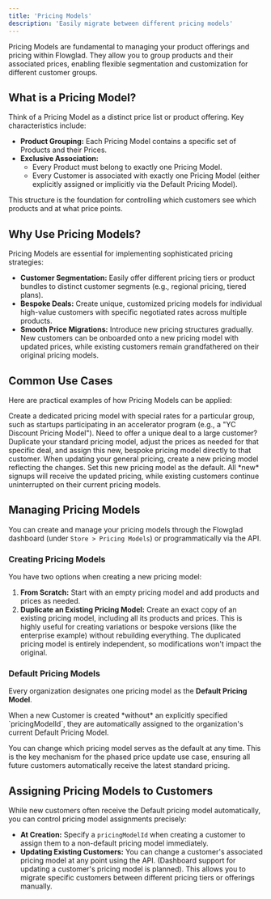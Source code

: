 ```yaml
---
title: 'Pricing Models'
description: 'Easily migrate between different pricing models'
---
```


Pricing Models are fundamental to managing your product offerings and pricing within Flowglad. They allow you to group products and their associated prices, enabling flexible segmentation and customization for different customer groups.

## What is a Pricing Model?

Think of a Pricing Model as a distinct price list or product offering. Key characteristics include:

*   **Product Grouping:** Each Pricing Model contains a specific set of Products and their Prices.
*   **Exclusive Association:**
    *   Every Product must belong to exactly one Pricing Model.
    *   Every Customer is associated with exactly one Pricing Model (either explicitly assigned or implicitly via the Default Pricing Model).

This structure is the foundation for controlling which customers see which products and at what price points.

## Why Use Pricing Models?

Pricing Models are essential for implementing sophisticated pricing strategies:

*   **Customer Segmentation:** Easily offer different pricing tiers or product bundles to distinct customer segments (e.g., regional pricing, tiered plans).
*   **Bespoke Deals:** Create unique, customized pricing models for individual high-value customers with specific negotiated rates across multiple products.
*   **Smooth Price Migrations:** Introduce new pricing structures gradually. New customers can be onboarded onto a new pricing model with updated prices, while existing customers remain grandfathered on their original pricing models.

## Common Use Cases

Here are practical examples of how Pricing Models can be applied:

<CardGroup cols={2}>
  <Card title="Cohort-Specific Offers">
    Create a dedicated pricing model with special rates for a particular group, such as startups participating in an accelerator program (e.g., a "YC Discount Pricing Model").
  </Card>
  <Card title="Custom Enterprise Pricing">
    Need to offer a unique deal to a large customer? Duplicate your standard pricing model, adjust the prices as needed for that specific deal, and assign this new, bespoke pricing model directly to that customer.
  </Card>
  <Card title="Phased Price Updates">
    When updating your general pricing, create a new pricing model reflecting the changes. Set this new pricing model as the default. All *new* signups will receive the updated pricing, while existing customers continue uninterrupted on their current pricing models.
  </Card>
</CardGroup>

## Managing Pricing Models

You can create and manage your pricing models through the Flowglad dashboard (under `Store > Pricing Models`) or programmatically via the API.

### Creating Pricing Models

You have two options when creating a new pricing model:

1.  **From Scratch:** Start with an empty pricing model and add products and prices as needed.
2.  **Duplicate an Existing Pricing Model:** Create an exact copy of an existing pricing model, including all its products and prices. This is highly useful for creating variations or bespoke versions (like the enterprise example) without rebuilding everything. The duplicated pricing model is entirely independent, so modifications won't impact the original.

### Default Pricing Models

Every organization designates one pricing model as the **Default Pricing Model**.

<Note>
  When a new Customer is created *without* an explicitly specified `pricingModelId`, they are automatically assigned to the organization's current Default Pricing Model.
</Note>

You can change which pricing model serves as the default at any time. This is the key mechanism for the phased price update use case, ensuring all future customers automatically receive the latest standard pricing.

## Assigning Pricing Models to Customers

While new customers often receive the Default pricing model automatically, you can control pricing model assignments precisely:

*   **At Creation:** Specify a `pricingModelId` when creating a customer to assign them to a non-default pricing model immediately.
*   **Updating Existing Customers:** You can change a customer's associated pricing model at any point using the API. (Dashboard support for updating a customer's pricing model is planned). This allows you to migrate specific customers between different pricing tiers or offerings manually.


